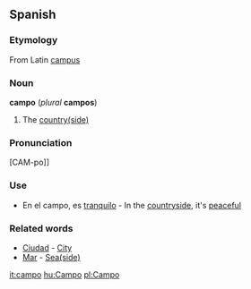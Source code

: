 ==Spanish==

===Etymology===
From Latin [[campus]]

===Noun===
'''campo''' (''plural'' '''campos''')
#The [[Countryside|country(side)]]

===Pronunciation===
[CAM-po]]

===Use===
*En el campo, es [[tranquilo]] - In the [[countryside]], it's [[peaceful]]

===Related words===
*[[Ciudad]] - [[City]]
*[[Mar]] - [[Seaside|Sea(side)]]

[[it:campo]]
[[hu:Campo]]
[[pl:Campo]]
